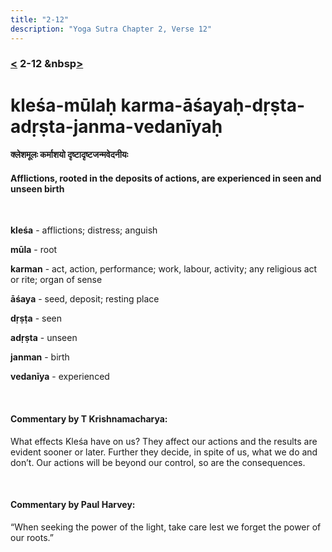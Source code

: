 ```yaml
---
title: "2-12"
description: "Yoga Sutra Chapter 2, Verse 12"
---
```


### [<](/Chapter-2/2-11/) 2-12 &nbsp[>](/Chapter-2/2-13/)

# kleśa-mūlaḥ karma-āśayaḥ-dṛṣta-adṛṣta-janma-vedanīyaḥ

#### क्लेशमूलः कर्माशयो दृष्टादृष्टजन्मवेदनीयः

#### Afflictions, rooted in the deposits of actions, are experienced in seen and unseen birth

<br />

**kleśa** - afflictions; distress; anguish <br />

**mūla** - root <br />

**karman** - act, action, performance; work, labour, activity; any religious act or rite; organ of sense <br />

**āśaya** - seed, deposit; resting place <br />

**dṛṣṭa** - seen <br />

**adṛṣta** - unseen <br />

**janman** - birth <br />

**vedanīya** - experienced <br />

<br />

#### Commentary by T Krishnamacharya:

What effects Kleśa have on us?
They affect our actions and the results are evident sooner or later.
Further they decide, in spite of us, what we do and don’t.
Our actions will be beyond our control, so are the consequences.

<br />

#### Commentary by Paul Harvey:

“When seeking the power of the light,
take care lest we forget the power of our roots.”
